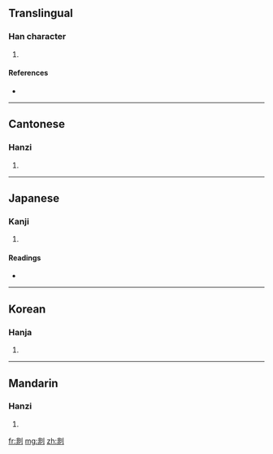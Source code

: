 ==Translingual==

===Han character===
{{Han char|rn=18|rad=刀|as=08|sn=10|four=1210<sub>0</sub>|canj=中一尸卜弓 (LMSYN)}}

# {{defn|Han|sort=刀08}}

====References====
* {{Han ref|kx=0141.020|dkj=02033|dj=0320.100|hdz=10344.010|uh=5255|ud=21077|bh=D0EB|bd=53483}}

----

==Cantonese==

===Hanzi===
{{yue-hanzi|jyut=|y=fei6}}

# {{defn|Cantonese|sort=刀08}}

----

==Japanese==

===Kanji===
{{ja-kanji|grade=|rs=刀08}}

# {{defn|Japanese|sort=刀08}}

====Readings====
* {{ja-readings|on=[[ひ]] (hi)|kun=[[あしきる]] (ashikiru)}}

----

==Korean==

===Hanja===
{{ko-hanja|hangeul=비|rv=bi|mr=pi}}

# {{defn|Korean|sort=刀08}}

----

==Mandarin==

===Hanzi===
{{cmn-hanzi|pin=[[fèi]] ([[fei4]])|wg=fei<sup>4</sup>}}

# {{defn|Mandarin|sort=刀08}}

[[fr:剕]]
[[mg:剕]]
[[zh:剕]]